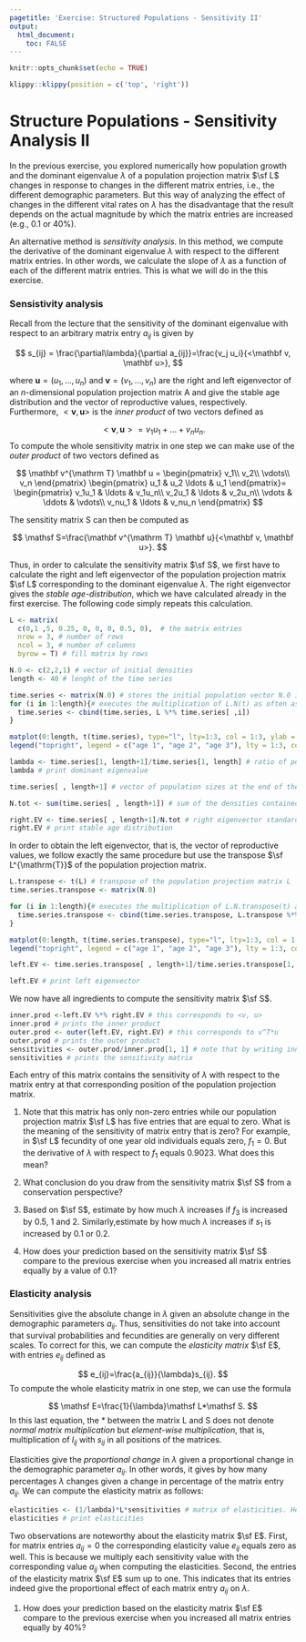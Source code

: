 ```yaml
---
pagetitle: 'Exercise: Structured Populations - Sensitivity II'
output: 
  html_document:
    toc: FALSE
---
```


```r
knitr::opts_chunk$set(echo = TRUE)
```

```r
klippy::klippy(position = c('top', 'right'))
```

# Structure Populations - Sensitivity Analysis II {.tabset}

In the previous exercise, you explored numerically how population growth and the dominant eigenvalue $\lambda$ of a population projection matrix $\sf L$ changes in response to changes in the different matrix entries, i.e., the different demographic parameters. But this way of analyzing the effect of changes in the different vital rates on $\lambda$ has the disadvantage that the result depends on the actual magnitude by which the matrix entries are increased (e.g., $0.1$ or $40\%$).

An alternative method is *sensitivity analysis*. In this method, we compute the derivative of the dominant eigenvalue $\lambda$ with respect to the different matrix entries. In other words, we calculate the slope of $\lambda$ as a function of each of the different matrix entries. This is what we will do in the this exercise.

### Sensistivity analysis

Recall from the lecture that the sensitivity of the dominant eigenvalue with respect to an arbitrary matrix entry $a_{ij}$ is given by

$$
s_{ij} = \frac{\partial\lambda}{\partial a_{ij}}=\frac{v_j u_i}{<\mathbf v, \mathbf u>},
$$

where $\mathbf u=(u_1, \ldots, u_n)$ and $\mathbf v=(v_1, \ldots, v_n)$ are the right and left eigenvector of an $n$-dimensional population projection matrix $\mathsf A$ and give the stable age distribution and the vector of reproductive values, respectively. Furthermore, $<\mathbf v, \mathbf u>$ is the *inner product* of two vectors defined as

$$
<\mathbf v, \mathbf u> = v_1u_1+\ldots+v_nu_n.
$$
To compute the whole sensitivity matrix in one step we can make use of the *outer product* of two vectors defined as

$$
\mathbf v^{\mathrm T} \mathbf u = 
\begin{pmatrix}
v_1\\
v_2\\
\vdots\\
v_n
\end{pmatrix}
\begin{pmatrix}
u_1 & u_2 \ldots & u_1
\end{pmatrix}=
\begin{pmatrix}
v_1u_1 & \ldots & v_1u_n\\
v_2u_1 & \ldots & v_2u_n\\
\vdots & \ddots & \vdots\\
v_nu_1 & \ldots & v_nu_n
\end{pmatrix}
$$

The sensitity matrix $\mathsf S$ can then be computed as

$$
\mathsf S=\frac{\mathbf v^{\mathrm T} \mathbf u}{<\mathbf v, \mathbf u>}.
$$

Thus, in order to calculate the sensitivity matrix $\sf S$, we first have to calculate the right and left eigenvector of the population projection matrix $\sf L$ corresponding to the dominant eigenvalue $\lambda$. The right eigenvector gives the *stable age-distribution*, which we have calculated already in the first exercise. The following code simply repeats this calculation.

```r
L <- matrix(
  c(0,1 ,5, 0.25, 0, 0, 0, 0.5, 0),	 # the matrix entries
  nrow = 3, # number of rows
  ncol = 3, # number of columns
  byrow = T) # fill matrix by rows

N.0 <- c(2,2,1) # vector of initial densities
length <- 40 # lenght of the time series
```

```r
time.series <- matrix(N.0) # stores the initial population vector N.0 in the matrix "time.series"
for (i in 1:length){# executes the multiplication of L.N(t) as often as specified by the parameter "length"
  time.series <- cbind(time.series, L %*% time.series[ ,i])
}

matplot(0:length, t(time.series), type="l", lty=1:3, col = 1:3, ylab = "density", xlab = "time", main="original matrix") # plots result
legend("topright", legend = c("age 1", "age 2", "age 3"), lty = 1:3, col = 1:3, bty = "n") # defines legend

lambda <- time.series[1, length+1]/time.series[1, length] # ratio of population size at the end of the time series for age-class 1 gives lambda
lambda # print dominant eigenvalue

time.series[ , length+1] # vector of population sizes at the end of the time series gives the right eigenvector. In order to express the right eigenvector in terms of proportions we divided each entry by the total population size.

N.tot <- sum(time.series[ , length+1]) # sum of the densities contained in the population vector at the end of the time series.

right.EV <- time.series[ , length+1]/N.tot # right eigenvector standardized such that its entries sum up to one. This vector represents proportions in the stable age distribution.
right.EV # print stable age distribution
```

In order to obtain the left eigenvector, that is, the vector of reproductive values, we follow exactly the same procedure but use the transpose $\sf L^{\mathrm{T}}$ of the population projection matrix.

```r
L.transpose <- t(L) # transpose of the population projection matrix L
time.series.transpose <- matrix(N.0)

for (i in 1:length){# executes the multiplication of L.N.transpose(t) as often as specified by the parameter "length"
  time.series.transpose <- cbind(time.series.transpose, L.transpose %*% time.series.transpose[ ,i])
}

matplot(0:length, t(time.series.transpose), type="l", lty=1:3, col = 1:3, ylab = "something that is NOT density", xlab = "time", main="transposed matrix") # plots result, note that this graph has NO biological interpretation, it is only a tool to obtain the left eigenvalue
legend("topright", legend = c("age 1", "age 2", "age 3"), lty = 1:3, col = 1:3, bty = "n") # defines legend

left.EV <- time.series.transpose[ , length+1]/time.series.transpose[1, length+1] # left eigenvector containing reproductive values with the reproductive value for the first age-class standardized to 1.

left.EV # print left eigenvector
```

We now have all ingredients to compute the sensitivity matrix $\sf S$.

```r
inner.prod <-left.EV %*% right.EV # this corresponds to <v, u>
inner.prod # prints the inner product
outer.prod <- outer(left.EV, right.EV) # this corresponds to v^T*u
outer.prod # prints the outer product
sensitivities <- outer.prod/inner.prod[1, 1] # note that by writing inner.prod[1, 1] we extract the value from a "one-dimensional matrix"
sensitivities # prints the sensitivity matrix
```

Each entry of this matrix contains the sensitivity of $\lambda$ with respect to the matrix entry at that corresponding position of the population projection matrix.

  1) Note that this matrix has only non-zero entries while our population projection matrix $\sf L$ has five entries that are equal to zero. What is the meaning of the sensitivity of matrix entry that is zero? For example, in $\sf L$ fecundity of one year old individuals equals zero, $f_1=0$. But the derivative of $\lambda$ with respect to $f_1$ equals $0.9023$. What does this mean?
  
  2) What conclusion do you draw from the sensitivity matrix $\sf S$ from a conservation perspective?
  
  3) Based on $\sf S$, estimate by how much $\lambda$ increases if $f_3$ is increased by $0.5$, $1$ and $2$. Similarly,estimate by how much $\lambda$ increases if $s_1$ is increased by $0.1$ or $0.2$.
  
  4) How does your prediction based on the sensitivity matrix $\sf S$ compare to the previous exercise when you increased all matrix entries equally by a value of $0.1$?

### Elasticity analysis

Sensitivities give the absolute change in $\lambda$ given an absolute change in the demographic parameters $a_{ij}$. Thus, sensitivities do not take into account that survival probabilities and fecundities are generally on very different scales. To correct for this, we can compute the *elasticity matrix* $\sf E$, with entries $e_{ij}$ defined as

$$
e_{ij}=\frac{a_{ij}}{\lambda}s_{ij}.
$$
To compute the whole elasticity matrix in one step, we can use the formula

$$
\mathsf E=\frac{1}{\lambda}\mathsf L*\mathsf S.
$$
In this last equation, the $*$ between the matrix $\mathsf L$ and $\mathsf S$ does not denote *normal matrix multiplication* but *element-wise multiplication*, that is, multiplication of $l_{ij}$ with $s_{ij}$ in all positions of the matrices.

Elasticities give the *proportional change* in $\lambda$ given a proportional change in the demographic parameter $a_{ij}$. In other words, it gives by how many percentages $\lambda$ changes given a change in percentage of the matrix entry $a_{ij}$. We can compute the elasticity matrix as follows:

```r
elasticities <- (1/lambda)*L*sensitivities # matrix of elasticities. Here, L*sensitivities is the "element-wise product matrix"
elasticities # print elasticities
```

Two observations are noteworthy about the elasticity matrix $\sf E$. First, for matrix entries $a_{ij}=0$ the corresponding elasticity value $e_{ij}$ equals zero as well. This is because we multiply each sensitivity value with the corresponding value $a_{ij}$ when computing the elasticities. Second, the entries of the elasticity matrix $\sf E$ sum up to one. This indicates that its entries indeed give the proportional effect of each matrix entry $a_{ij}$ on $\lambda$.

  1) How does your prediction based on the elasticity matrix $\sf E$ compare to the previous exercise when you increased all matrix entries equally by $40 \%$?